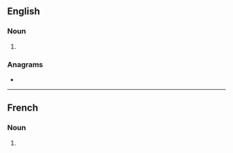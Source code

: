 {{also|nonuplés}}
==English==

===Noun===
{{head|en|noun plural form}}

# {{plural of|nonuple|lang=en}}

===Anagrams===
* {{anagrams|en|nonpulse}}

----

==French==

===Noun===
{{head|fr|noun plural form|g=m}}

# {{plural of|nonuple|lang=fr}}